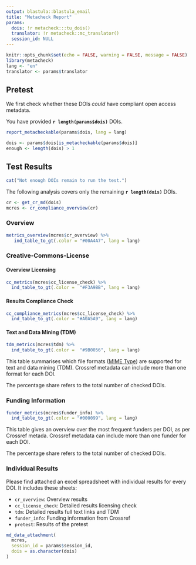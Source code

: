 ```yaml
---
output: blastula::blastula_email
title: "Metacheck Report"
params:
  dois: !r metacheck:::tu_dois()
  translator: !r metacheck::mc_translator()
  session_id: NULL
---
```


```r
knitr::opts_chunk$set(echo = FALSE, warning = FALSE, message = FALSE)
library(metacheck)
lang <- "en"
translator <- params$translator
```


## Pretest

We first check whether these DOIs *could* have compliant open access metadata.

You have provided **`r length(params$dois)`** DOIs.

```r
report_metacheckable(params$dois, lang = lang)
```

```r
dois <- params$dois[is_metacheckable(params$dois)]
enough <- length(dois) > 1
```

## Test Results

```r
cat("Not enough DOIs remain to run the test.")
```

The following analysis covers only the remaining **`r length(dois)`** DOIs.

```r
cr <- get_cr_md(dois)
mcres <- cr_compliance_overview(cr)
```


### Overview

```r
metrics_overview(mcres$cr_overview) %>%
   ind_table_to_gt(.color = "#00A4A7", lang = lang)
```

### Creative-Commons-License

#### Overview Licensing

```r
cc_metrics(mcres$cc_license_check) %>%
  ind_table_to_gt(.color =  "#F3A9BB", lang = lang)
```

#### Results Compliance Check

```r
cc_compliance_metrics(mcres$cc_license_check) %>%
  ind_table_to_gt(.color = "#A0A5A9", lang = lang)
```

#### Text and Data Mining (TDM)

```r
tdm_metrics(mcres$tdm) %>%
  ind_table_to_gt(.color =  "#9B0056", lang = lang)
```

This table summarises which file formats ([MIME
Type](https://developer.mozilla.org/en-US/docs/Web/HTTP/Basics_of_HTTP/MIME_types/Common_types)) are supported for text and data mining (TDM).
Crossref metadata can include more than one format for each DOI.

The percentage share refers to the total number of checked DOIs.


### Funding Information

```r
funder_metrics(mcres$funder_info) %>%
  ind_table_to_gt(.color = "#000099", lang = lang)
```

This table gives an overview over the most frequent funders per DOI, as per Crossref metada.
Crossref metadata can include more than one funder for each DOI.

The percentage share refers to the total number of checked DOIs.


### Individual Results 

Please find attached an excel spreadsheet with individual results for every DOI.
It includes these sheets:

- `cr_overview`: Overview results
- `cc_license_check`: Detailed results licensing check
- `tdm`: Detailed results full text links and TDM
- `funder_info`: Funding information from Crossref
- `pretest`: Results of the pretest


```r
md_data_attachment(
  mcres,
  session_id = params$session_id,
  dois = as.character(dois)
)
```
